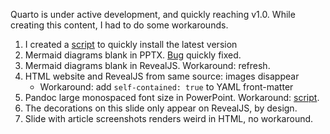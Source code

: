 Quarto is under active development, and quickly reaching v1.0. While creating this content, I had to do some workarounds.

1. I created a [script](https://github.com/quarto-dev/quarto-cli/discussions/1232) to quickly install the latest version
2. Mermaid diagrams blank in PPTX. [Bug](https://github.com/quarto-dev/quarto-cli/issues/1159) quickly fixed.
3. Mermaid diagrams blank in RevealJS. Workaround: refresh.
4. HTML website and RevealJS from same source: images disappear
    - Workaround: add `self-contained: true` to YAML front-matter
5. Pandoc large monospaced font size in PowerPoint. Workaround: [script](https://github.com/quarto-dev/quarto-cli/discussions/1272).
6. The decorations on this slide only appear on RevealJS, by design.
7. Slide with article screenshots renders weird in HTML, no workaround.
